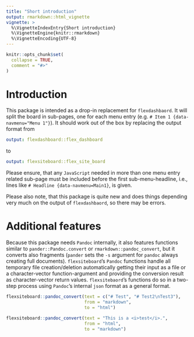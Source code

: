 ```yaml
---
title: "Short introduction"
output: rmarkdown::html_vignette
vignette: >
  %\VignetteIndexEntry{Short introduction}
  %\VignetteEngine{knitr::rmarkdown}
  %\VignetteEncoding{UTF-8}
---
```


```r
knitr::opts_chunk$set(
  collapse = TRUE,
  comment = "#>"
)
```

# Introduction

This package is intended as a drop-in replacement for `flexdashbaord`. It will
split the board in sub-pages, one for each menu entry 
(e.g. `# Item 1 {data-navmenu="Menu 1"}`). It
should work out of the box by replacing the output format from

```yaml
output: flexdashboard::flex_dashboard
```

to

```yaml
output: flexsiteboard::flex_site_board
```

Please ensure, that any `JavaScript` needed in more than one menu entry related
sub-page must be included before the first sub-menu-headline, i.e., 
lines like `# Headline {data-navmenu=Main1}`, is given.

Please also note, that this package is quite new and does things depending
very much on the output of `flexdashbaord`, so there may be errors.

# Additional features

Because this package needs `Pandoc` internally, it also features functions
similar to `pander::Pandoc.convert` or `rmarkdown::pandoc_convert`, but
it converts also fragments (`pander` sets the `-s` argument for `pandoc` always
creating full documents). `flexsiteboard`'s `Pandoc` functions handle all 
temporary file creation/deletion automatically getting their input as a file or
a character-vector function-argument and providing the conversion result 
as character-vector return values. `flexsitebaord`'s functions do so in a 
two-step process using `Pandoc`'s internal `json` format as a general format.

```r
flexsiteboard::pandoc_convert(text = c("# Test", "# Test2\nTest3"), 
                              from = "markdown",
                              to = "html")
```

```r
flexsiteboard::pandoc_convert(text = "This is a <i>test</i>.", 
                              from = "html",
                              to = "markdown")
```
